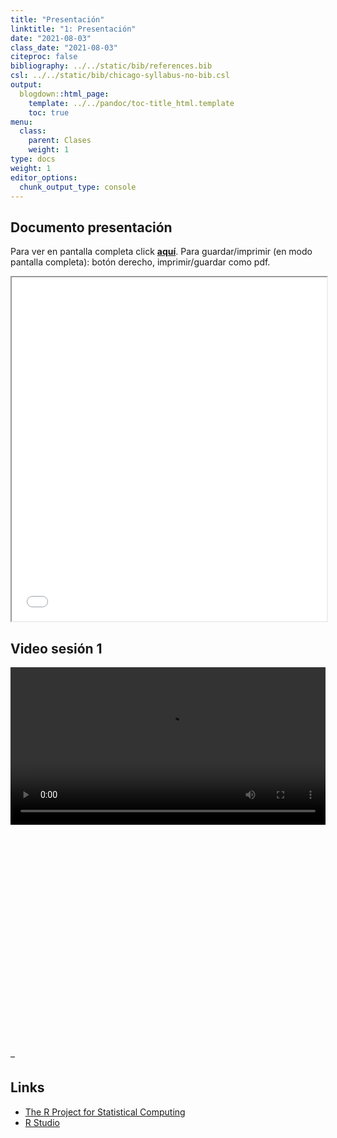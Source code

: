 ```yaml
---
title: "Presentación"
linktitle: "1: Presentación"
date: "2021-08-03"
class_date: "2021-08-03"
citeproc: false
bibliography: ../../static/bib/references.bib
csl: ../../static/bib/chicago-syllabus-no-bib.csl
output:
  blogdown::html_page:
    template: ../../pandoc/toc-title_html.template
    toc: true
menu:
  class:
    parent: Clases
    weight: 1
type: docs
weight: 1
editor_options:
  chunk_output_type: console
---
```


## Documento presentación

<span class="sidenote">Para ver en pantalla completa click [**aquí**](/slides/01-programa/01_programa.html). Para guardar/imprimir (en modo pantalla completa): botón derecho, imprimir/guardar como pdf. </span>

<iframe src=/slides/01-programa/01_programa.html height="550" width=100% allowfullscreen="true">
</iframe>



## Video sesión 1

<div style="width: 100%; height: 600px; overflow: hidden;">
<video  style="width: 100%;" controls>
<source src="https://www.dropbox.com/s/r3r32m53bhok9fn/sesion1.webm?raw=1" type="video/mp4">
</video>
</div>

--

## Links

- [The R Project for Statistical Computing](https://www.r-project.org/)
- [R Studio](https://www.rstudio.com)
